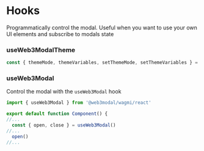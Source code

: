 # Hooks

Programmatically control the modal. Useful when you want to use your own UI elements and subscribe to modals state

### useWeb3ModalTheme

```ts
const { themeMode, themeVariables, setThemeMode, setThemeVariables } = useWeb3ModalTheme()
```

### useWeb3Modal

Control the modal with the `useWeb3Modal` hook
```ts
import { useWeb3Modal } from '@web3modal/wagmi/react'

export default function Component() {
//...
  const { open, close } = useWeb3Modal()
//...
  open()
//...
```

